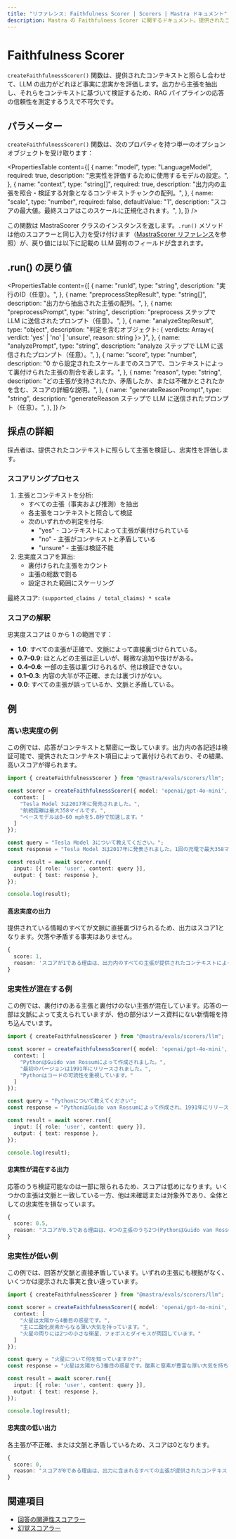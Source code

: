 ```yaml
---
title: "リファレンス: Faithfulness Scorer | Scorers | Mastra ドキュメント"
description: Mastra の Faithfulness Scorer に関するドキュメント。提供されたコンテキストに照らして、LLM 出力の事実整合性を評価します。
---
```


# Faithfulness Scorer

`createFaithfulnessScorer()` 関数は、提供されたコンテキストと照らし合わせて、LLM の出力がどれほど事実に忠実かを評価します。出力から主張を抽出し、それらをコンテキストに基づいて検証するため、RAG パイプラインの応答の信頼性を測定するうえで不可欠です。

## パラメーター

`createFaithfulnessScorer()` 関数は、次のプロパティを持つ単一のオプションオブジェクトを受け取ります：

<PropertiesTable
  content={[
    {
      name: "model",
      type: "LanguageModel",
      required: true,
      description: "忠実性を評価するために使用するモデルの設定。",
    },
    {
      name: "context",
      type: "string[]",
      required: true,
      description:
        "出力内の主張を照合・検証する対象となるコンテキストチャンクの配列。",
    },
    {
      name: "scale",
      type: "number",
      required: false,
      defaultValue: "1",
      description:
        "スコアの最大値。最終スコアはこのスケールに正規化されます。",
    },
  ]}
/>

この関数は MastraScorer クラスのインスタンスを返します。`.run()` メソッドは他のスコアラーと同じ入力を受け付けます（[MastraScorer リファレンス](./mastra-scorer)を参照）が、戻り値には以下に記載の LLM 固有のフィールドが含まれます。

## .run() の戻り値

<PropertiesTable
  content={[
    {
      name: "runId",
      type: "string",
      description: "実行のID（任意）。",
    },
    {
      name: "preprocessStepResult",
      type: "string[]",
      description: "出力から抽出された主張の配列。",
    },
    {
      name: "preprocessPrompt",
      type: "string",
      description:
        "preprocess ステップで LLM に送信されたプロンプト（任意）。",
    },
    {
      name: "analyzeStepResult",
      type: "object",
      description:
        "判定を含むオブジェクト: { verdicts: Array<{ verdict: 'yes' | 'no' | 'unsure', reason: string }> }",
    },
    {
      name: "analyzePrompt",
      type: "string",
      description:
        "analyze ステップで LLM に送信されたプロンプト（任意）。",
    },
    {
      name: "score",
      type: "number",
      description:
        "0 から設定されたスケールまでのスコアで、コンテキストによって裏付けられた主張の割合を表します。",
    },
    {
      name: "reason",
      type: "string",
      description:
        "どの主張が支持されたか、矛盾したか、または不確かとされたかを含む、スコアの詳細な説明。",
    },
    {
      name: "generateReasonPrompt",
      type: "string",
      description:
        "generateReason ステップで LLM に送信されたプロンプト（任意）。",
    },
  ]}
/>

## 採点の詳細

採点者は、提供されたコンテキストに照らして主張を検証し、忠実性を評価します。

### スコアリングプロセス

1. 主張とコンテキストを分析:
   - すべての主張（事実および推測）を抽出
   - 各主張をコンテキストと照合して検証
   - 次のいずれかの判定を付与:
     - "yes" - コンテキストによって主張が裏付けられている
     - "no" - 主張がコンテキストと矛盾している
     - "unsure" - 主張は検証不能
2. 忠実度スコアを算出:
   - 裏付けられた主張をカウント
   - 主張の総数で割る
   - 設定された範囲にスケーリング

最終スコア: `(supported_claims / total_claims) * scale`

### スコアの解釈

忠実度スコアは 0 から 1 の範囲です：

- **1.0**: すべての主張が正確で、文脈によって直接裏づけられている。
- **0.7–0.9**: ほとんどの主張は正しいが、軽微な追加や抜けがある。
- **0.4–0.6**: 一部の主張は裏づけられるが、他は検証できない。
- **0.1–0.3**: 内容の大半が不正確、または裏づけがない。
- **0.0**: すべての主張が誤っているか、文脈と矛盾している。

## 例

### 高い忠実度の例

この例では、応答がコンテキストと緊密に一致しています。出力内の各記述は検証可能で、提供されたコンテキスト項目によって裏付けられており、その結果、高いスコアが得られます。

```typescript title="src/example-high-faithfulness.ts" showLineNumbers copy
import { createFaithfulnessScorer } from "@mastra/evals/scorers/llm";

const scorer = createFaithfulnessScorer({ model: 'openai/gpt-4o-mini', options: {
  context: [
    "Tesla Model 3は2017年に発売されました。",
    "航続距離は最大358マイルです。",
    "ベースモデルは0-60 mphを5.8秒で加速します。"
  ]
});

const query = "Tesla Model 3について教えてください。";
const response = "Tesla Model 3は2017年に発表されました。1回の充電で最大358マイル走行でき、ベースバージョンは0から60 mphまで5.8秒で加速します。";

const result = await scorer.run({
  input: [{ role: 'user', content: query }],
  output: { text: response },
});

console.log(result);
```


#### 高忠実度の出力

提供されている情報のすべてが文脈に直接裏づけられるため、出力はスコア1となります。欠落や矛盾する事実はありません。

```typescript
{
  score: 1,
  reason: 'スコアが1である理由は、出力内のすべての主張が提供されたコンテキストによって裏付けられているためです。'
}
```


### 忠実性が混在する例

この例では、裏付けのある主張と裏付けのない主張が混在しています。応答の一部は文脈によって支えられていますが、他の部分はソース資料にない新情報を持ち込んでいます。

```typescript title="src/example-mixed-faithfulness.ts" showLineNumbers copy
import { createFaithfulnessScorer } from "@mastra/evals/scorers/llm";

const scorer = createFaithfulnessScorer({ model: 'openai/gpt-4o-mini', options: {
  context: [
    "PythonはGuido van Rossumによって作成されました。",
    "最初のバージョンは1991年にリリースされました。",
    "Pythonはコードの可読性を重視しています。"
  ]
});

const query = "Pythonについて教えてください";
const response = "PythonはGuido van Rossumによって作成され、1991年にリリースされました。現在最も人気のあるプログラミング言語であり、世界中の数百万人の開発者に使用されています。";

const result = await scorer.run({
  input: [{ role: 'user', content: query }],
  output: { text: response },
});

console.log(result);
```


#### 忠実性が混在する出力

応答のうち検証可能なのは一部に限られるため、スコアは低めになります。いくつかの主張は文脈と一致している一方、他は未確認または対象外であり、全体としての忠実性を損なっています。

```typescript
{
  score: 0.5,
  reason: "スコアが0.5である理由は、4つの主張のうち2つ(PythonはGuido van Rossumによって作成された、Pythonは1991年にリリースされた)はコンテキストで裏付けられていますが、残りの2つの主張(Pythonの人気と使用状況)はコンテキストに記載がないため検証できないためです。"
}
```


### 忠実性が低い例

この例では、回答が文脈と直接矛盾しています。いずれの主張にも根拠がなく、いくつかは提示された事実と食い違っています。

```typescript title="src/example-low-faithfulness.ts" showLineNumbers copy
import { createFaithfulnessScorer } from "@mastra/evals/scorers/llm";

const scorer = createFaithfulnessScorer({ model: 'openai/gpt-4o-mini', options: {
  context: [
    "火星は太陽から4番目の惑星です。",
    "主に二酸化炭素からなる薄い大気を持っています。",
    "火星の周りには2つの小さな衛星、フォボスとダイモスが周回しています。"
  ]
});

const query = "火星について何を知っていますか?";
const response = "火星は太陽から3番目の惑星です。酸素と窒素が豊富な厚い大気を持ち、3つの大きな衛星が周回しています。";

const result = await scorer.run({
  input: [{ role: 'user', content: query }],
  output: { text: response },
});

console.log(result);
```


#### 忠実度の低い出力

各主張が不正確、または文脈と矛盾しているため、スコアは0となります。

```typescript
{
  score: 0,
  reason: "スコアが0である理由は、出力に含まれるすべての主張が提供されたコンテキストと矛盾しているためです。出力では火星が太陽から3番目の惑星であると述べていますが、コンテキストでは明確に4番目であると記載されています。さらに、火星には酸素と窒素が豊富な厚い大気があると主張していますが、これはコンテキストで説明されている主に二酸化炭素で構成される薄い大気という記述と矛盾しています。最後に、出力では火星が3つの大きな衛星に周回されていると述べていますが、コンテキストではフォボスとダイモスという2つの小さな衛星のみを持つと明記されています。したがって、裏付けられる主張が一つもないため、スコアは0となります。"
}
```


## 関連項目

- [回答の関連性スコアラー](./answer-relevancy)
- [幻覚スコアラー](./hallucination)